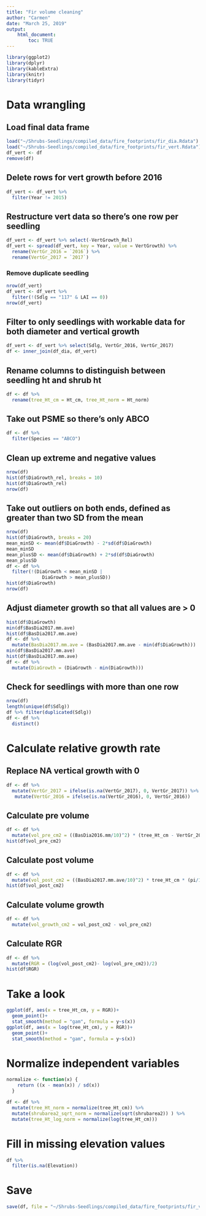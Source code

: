 ```yaml
---
title: "Fir volume cleaning"
author: "Carmen"
date: "March 25, 2019"
output: 
    html_document:
        toc: TRUE
---
```


```r
library(ggplot2)
library(dplyr)
library(kableExtra)
library(knitr)
library(tidyr)
```

# Data wrangling

## Load final data frame
```r
load("~/Shrubs-Seedlings/compiled_data/fire_footprints/fir_dia.Rdata")
load("~/Shrubs-Seedlings/compiled_data/fire_footprints/fir_vert.Rdata")
df_vert <- df
remove(df)
```

## Delete rows for vert growth before 2016
```r
df_vert <- df_vert %>% 
  filter(Year != 2015)
```

## Restructure vert data so there's one row per seedling
```r
df_vert <- df_vert %>% select(-VertGrowth_Rel)
df_vert <- spread(df_vert, key = Year, value = VertGrowth) %>% 
  rename(VertGr_2016 = `2016`) %>% 
  rename(VertGr_2017 = `2017`)
```

### Remove duplicate seedling
```r
nrow(df_vert)
df_vert <- df_vert %>% 
  filter(!(Sdlg == "117" & LAI == 0))
nrow(df_vert)
```


## Filter to only seedlings with workable data for both diameter and vertical growth
```r
df_vert <- df_vert %>% select(Sdlg, VertGr_2016, VertGr_2017)
df <- inner_join(df_dia, df_vert)
```

## Rename columns to distinguish between seedling ht and shrub ht
```r
df <- df %>% 
  rename(tree_Ht_cm = Ht_cm, tree_Ht_norm = Ht_norm)
```

## Take out PSME so there's only ABCO
```r
df <- df %>% 
  filter(Species == "ABCO")
```

## Clean up extreme and negative values

```r
nrow(df)
hist(df$DiaGrowth_rel, breaks = 10)
hist(df$DiaGrowth_rel)
nrow(df)
```


## Take out outliers on both ends, defined as greater than two SD from the mean
```r
nrow(df)
hist(df$DiaGrowth, breaks = 20)
mean_minSD <- mean(df$DiaGrowth) - 2*sd(df$DiaGrowth)
mean_minSD
mean_plusSD <- mean(df$DiaGrowth) + 2*sd(df$DiaGrowth)
mean_plusSD
df <- df %>% 
  filter(!(DiaGrowth < mean_minSD |
             DiaGrowth > mean_plusSD))
hist(df$DiaGrowth)
nrow(df)
```


## Adjust diameter growth so that all values are > 0
```r
hist(df$DiaGrowth)
min(df$BasDia2017.mm.ave)
hist(df$BasDia2017.mm.ave)
df <- df %>% 
  mutate(BasDia2017.mm.ave = (BasDia2017.mm.ave - min(df$DiaGrowth)))
min(df$BasDia2017.mm.ave)
hist(df$BasDia2017.mm.ave)
df <- df %>% 
  mutate(DiaGrowth = (DiaGrowth - min(DiaGrowth)))
```

## Check for seedlings with more than one row
```r
nrow(df)
length(unique(df$Sdlg))
df %>% filter(duplicated(Sdlg))
df <- df %>% 
  distinct()
```

# Calculate relative growth rate

## Replace NA vertical growth with 0 
```r
df <- df %>%
  mutate(VertGr_2017 = ifelse(is.na(VertGr_2017), 0, VertGr_2017)) %>% 
   mutate(VertGr_2016 = ifelse(is.na(VertGr_2016), 0, VertGr_2016))
```

## Calculate pre volume
```r
df <- df %>% 
  mutate(vol_pre_cm2 = ((BasDia2016.mm/10)^2) * (tree_Ht_cm - VertGr_2017  - VertGr_2016) * (pi/12))
hist(df$vol_pre_cm2)
```

## Calculate post volume
```r
df <- df %>% 
  mutate(vol_post_cm2 = ((BasDia2017.mm.ave/10)^2) * tree_Ht_cm * (pi/12))
hist(df$vol_post_cm2)
```

## Calculate volume growth 
```r
df <- df %>% 
  mutate(vol_growth_cm2 = vol_post_cm2 - vol_pre_cm2)
```


## Calculate RGR
```r
df <- df %>% 
  mutate(RGR = (log(vol_post_cm2)- log(vol_pre_cm2))/2)
hist(df$RGR)
```

# Take a look

```r
ggplot(df, aes(x = tree_Ht_cm, y = RGR))+
  geom_point()+
  stat_smooth(method = "gam", formula = y~s(x))
ggplot(df, aes(x = log(tree_Ht_cm), y = RGR))+
  geom_point()+
  stat_smooth(method = "gam", formula = y~s(x))
```

# Normalize independent variables

```r
normalize <- function(x) {
    return ((x - mean(x)) / sd(x))
  }
```

```r
df <- df %>% 
  mutate(tree_Ht_norm = normalize(tree_Ht_cm)) %>% 
  mutate(shrubarea2_sqrt_norm = normalize(sqrt(shrubarea2)) ) %>% 
  mutate(tree_Ht_log_norm = normalize(log(tree_Ht_cm)))
```

# Fill in missing elevation values
```r
df %>% 
  filter(is.na(Elevation))
```


# Save
```r
save(df, file = "~/Shrubs-Seedlings/compiled_data/fire_footprints/fir_vol.Rdata")
```

